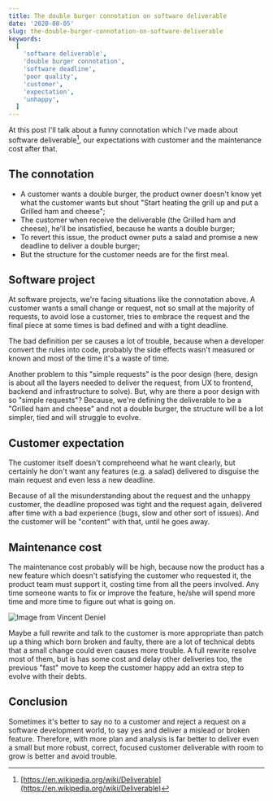 ```yaml
---
title: The double burger connotation on software deliverable
date: '2020-08-05'
slug: the-double-burger-connotation-on-software-deliverable
keywords:
  [
    'software deliverable',
    'double burger connotation',
    'software deadline',
    'poor quality',
    'customer',
    'expectation',
    'unhappy',
  ]
---
```


At this post I'll talk about a funny connotation which I've made about software deliverable[^1], our
expectations with customer and the maintenance cost after that.

## The connotation

- A customer wants a double burger, the product owner doesn't know yet what the customer wants but
  shout "Start heating the grill up and put a Grilled ham and cheese";
- The customer when receive the deliverable (the Grilled ham and cheese), he'll be insatisfied,
  because he wants a double burger;
- To revert this issue, the product owner puts a salad and promise a new deadline to deliver a
  double burger;
- But the structure for the customer needs are for the first meal.

## Software project

At software projects, we're facing situations like the connotation above. A customer wants a small
change or request, not so small at the majority of requests, to avoid lose a customer, tries to
embrace the request and the final piece at some times is bad defined and with a tight deadline.

The bad definition per se causes a lot of trouble, because when a developer convert the rules into
code, probably the side effects wasn't measured or known and most of the time it's a waste of time.

Another problem to this "simple requests" is the poor design (here, design is about all the layers
needed to deliver the request, from UX to frontend, backend and infrastructure to solve). But, why
are there a poor design with so "simple requests"? Because, we're defining the deliverable to be a
"Grilled ham and cheese" and not a double burger, the structure will be a lot simpler, tied and will
struggle to evolve.

## Customer expectation

The customer itself doesn't compreheend what he want clearly, but certainly he don't want any
features (e.g. a salad) delivered to disguise the main request and even less a new deadline.

Because of all the misunderstanding about the request and the unhappy customer, the deadline
proposed was tight and the request again, delivered after time with a bad experience (bugs, slow and
other sort of issues). And the customer will be "content" with that, until he goes away.

## Maintenance cost

The maintenance cost probably will be high, because now the product has a new feature which doesn't
satisfying the customer who requested it, the product team must support it, costing time from all
the peers involved. Any time someone wants to fix or improve the feature, he/she will spend more
time and more time to figure out what is going on.

![<a href="https://vincentdnl.com/drawings/technical-debt" target="_blank" rel="noopener noreferrer">Image from Vincent Deniel</a>](./technical-debt.png 'Technical Debt')

Maybe a full rewrite and talk to the customer is more appropriate than patch up a thing which born
broken and faulty, there are a lot of technical debts that a small change could even causes more
trouble. A full rewrite resolve most of them, but is has some cost and delay other deliveries too,
the previous "fast" move to keep the customer happy add an extra step to evolve with their debts.

## Conclusion

Sometimes it's better to say no to a customer and reject a request on a software development
world, to say yes and deliver a mislead or broken feature. Therefore, with more plan and analysis is
far better to deliver even a small but more robust, correct, focused customer deliverable with room
to grow is better and avoid trouble.

[^1]: [https://en.wikipedia.org/wiki/Deliverable](https://en.wikipedia.org/wiki/Deliverable)

